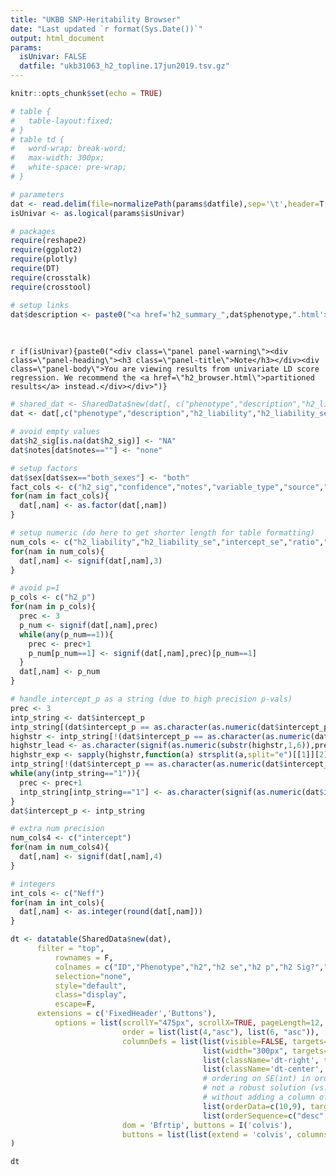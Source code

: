 ```yaml
---
title: "UKBB SNP-Heritability Browser"
date: "Last updated `r format(Sys.Date())`"
output: html_document
params:
  isUnivar: FALSE
  datfile: "ukb31063_h2_topline.17jun2019.tsv.gz"
---
```


<style type="text/css">
div.main-container {
  max-width: 1800px;
  margin-left: 50px;
  margin-right: 50px;
}
</style>

```r
knitr::opts_chunk$set(echo = TRUE)

# table {
#   table-layout:fixed;
# }
# table td {
#   word-wrap: break-word;
#   max-width: 300px;
#   white-space: pre-wrap;
# }

# parameters
dat <- read.delim(file=normalizePath(params$datfile),sep='\t',header=T,stringsAsFactors=F,colClasses=c(intercept_p="character"))
isUnivar <- as.logical(params$isUnivar)

# packages
require(reshape2)
require(ggplot2)
require(plotly)
require(DT)
require(crosstalk)
require(crosstool)

# setup links
dat$description <- paste0("<a href='h2_summary_",dat$phenotype,".html'>",dat$description,"</a>")
```

<br>

`r if(isUnivar){paste0("<div class=\"panel panel-warning\"><div class=\"panel-heading\"><h3 class=\"panel-title\">Note</h3></div><div class=\"panel-body\">You are viewing results from univariate LD score regression. We recommend the <a href=\"h2_browser.html\">partitioned results</a> instead.</div></div>")}`

```r
# shared_dat <- SharedData$new(dat[, c("phenotype","description","h2_liability","h2_p","h2_sig","confidence","intercept","intercept_p","ratio","n","Neff","isBinary","prevalence","source","sex")])
dat <- dat[,c("phenotype","description","h2_liability","h2_liability_se","h2_p","h2_sig","confidence","notes","intercept","intercept_se","intercept_p","lambdaGC","ratio","Neff","variable_type","prevalence","source","sex")]

# avoid empty values
dat$h2_sig[is.na(dat$h2_sig)] <- "NA"
dat$notes[dat$notes==""] <- "none"

# setup factors
dat$sex[dat$sex=="both_sexes"] <- "both"
fact_cols <- c("h2_sig","confidence","notes","variable_type","source","sex")
for(nam in fact_cols){
  dat[,nam] <- as.factor(dat[,nam])
}

# setup numeric (do here to get shorter length for table formatting)
num_cols <- c("h2_liability","h2_liability_se","intercept_se","ratio","prevalence","lambdaGC")
for(nam in num_cols){
  dat[,nam] <- signif(dat[,nam],3)
}

# avoid p=1
p_cols <- c("h2_p")
for(nam in p_cols){
  prec <- 3
  p_num <- signif(dat[,nam],prec)
  while(any(p_num==1)){
    prec <- prec+1
    p_num[p_num==1] <- signif(dat[,nam],prec)[p_num==1]
  }
  dat[,nam] <- p_num
}

# handle intercept_p as a string (due to high precision p-vals)
prec <- 3
intp_string <- dat$intercept_p
intp_string[(dat$intercept_p == as.character(as.numeric(dat$intercept_p)))] <- as.character(signif(as.numeric(dat$intercept_p),prec)[(dat$intercept_p == as.character(as.numeric(dat$intercept_p)))])
highstr <- intp_string[!(dat$intercept_p == as.character(as.numeric(dat$intercept_p)))]
highstr_lead <- as.character(signif(as.numeric(substr(highstr,1,6)),prec))
highstr_exp <- sapply(highstr,function(a) strsplit(a,split="e")[[1]][2],USE.NAMES = F)
intp_string[!(dat$intercept_p == as.character(as.numeric(dat$intercept_p)))] <- paste0(highstr_lead,"e",highstr_exp)
while(any(intp_string=="1")){
  prec <- prec+1
  intp_string[intp_string=="1"] <- as.character(signif(as.numeric(dat$intercept_p),prec)[intp_string=="1"])
}
dat$intercept_p <- intp_string

# extra num precision
num_cols4 <- c("intercept")
for(nam in num_cols4){
  dat[,nam] <- signif(dat[,nam],4)
}

# integers
int_cols <- c("Neff")
for(nam in int_cols){
  dat[,nam] <- as.integer(round(dat[,nam]))
}

dt <- datatable(SharedData$new(dat), 
      filter = "top",
		  rownames = F, 
		  colnames = c("ID","Phenotype","h2","h2 se","h2 p","h2 Sig?","Confidence","Notes","Int.","Int. se","Int. p","lambda","ratio","Neff","var type","Prev.","Source","Sex"), 
		  selection="none",
		  style="default", 
		  class="display", 
		  escape=F,
      extensions = c('FixedHeader','Buttons'),
		  options = list(scrollY="475px", scrollX=TRUE, pageLength=12, fixedHeader=TRUE, autoWidth=TRUE,
		                 order = list(list(4,"asc"), list(6, "asc")),
		                 columnDefs = list(list(visible=FALSE, targets=c(0,3,7,9,11:12,14:15,17)),
		                                   list(width="300px", targets=c(1)),
		                                   list(className='dt-right', targets=c(10)),
		                                   list(className='dt-center', targets=c(5,6)),
		                                   # ordering on SE(int) in order to get int p-vals < 1e-300 to sort correctly
		                                   # not a robust solution (vs. sorting on z score), but works for now
		                                   # without adding a column of data to the file size
		                                   list(orderData=c(10,9), targets=c(10)),
		                                   list(orderSequence=c("desc","asc"), targets=c(2,8))),
		                 dom = 'Bfrtip', buttons = I('colvis'),
		                 buttons = list(list(extend = 'colvis', columns = c(1)))) 
) 

dt
```

<br>
